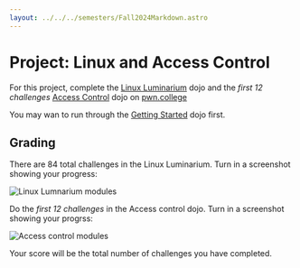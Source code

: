 ```yaml
---
layout: ../../../semesters/Fall2024Markdown.astro
---
```


# Project: Linux and Access Control

For this project, complete the
[Linux Luminarium](https://pwn.college/linux-luminarium/) dojo and the _first 12
challenges_
[Access Control](https://pwn.college/intro-to-cybersecurity/access-control/)
dojo on [pwn.college](https://pwn.college/)

You may wan to run through the [Getting Started](https://pwn.college/welcome/)
dojo first.

## Grading

There are 84 total challenges in the Linux Luminarium. Turn in a screenshot
showing your progress:

![Linux Lumnarium modules](/images/projects/linux-dojo.png)

Do the _first 12 challenges_ in the Access control dojo. Turn in a screenshot
showing your progrss:

![Access control modules](/images/projects/access-control-dojo.png)

Your score will be the total number of challenges you have completed.
